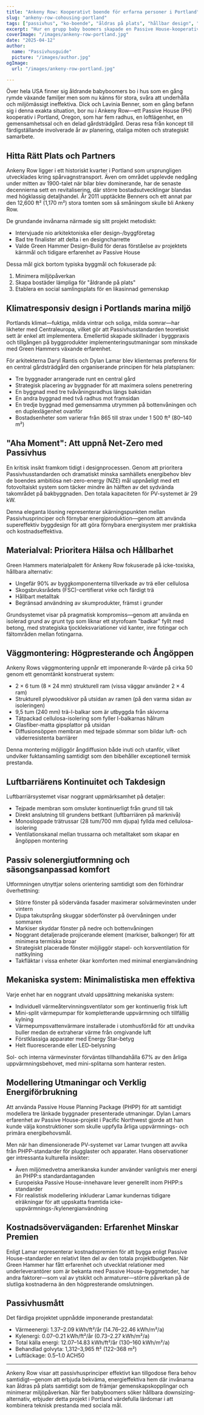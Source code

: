 ```yaml
---
title: "Ankeny Row: Kooperativt boende för erfarna personer i Portland"
slug: "ankeny-row-cohousing-portland"
tags: ["passivhus", "ko-boende", "åldras på plats", "hållbar design", "netto-noll energi"]
excerpt: "Hur en grupp baby boomers skapade en Passive House-kooperativ gemenskap i Portland, Oregon, som tar hänsyn till både miljömässig hållbarhet och de sociala behoven av att åldras på plats."
coverImage: "/images/ankeny-row-portland.jpg"
date: "2025-04-12"
author:
  name: "Passivhusguide"
  picture: "/images/author.jpg"
ogImage:
  url: "/images/ankeny-row-portland.jpg"

---
```

Över hela USA finner sig åldrande babyboomers bo i hus som en gång rymde växande familjer men som nu känns för stora, svåra att underhålla och miljömässigt ineffektiva. Dick och Lavinia Benner, som en gång befann sig i denna exakta situation, bor nu i Ankeny Row—ett Passive House (PH) kooperativ i Portland, Oregon, som har fem radhus, en loftlägenhet, en gemensamhetssal och en delad gårdsträdgård. Deras resa från koncept till färdigställande involverade år av planering, otaliga möten och strategiskt samarbete.

## Hitta Rätt Plats och Partners

Ankeny Row ligger i ett historiskt kvarter i Portland som ursprungligen utvecklades kring spårvagnstransport. Även om området upplevde nedgång under mitten av 1900-talet när bilar blev dominerande, har de senaste decennierna sett en revitalisering, där större bostadsutvecklingar blandas med högklassig detaljhandel. År 2011 upptäckte Benners och ett annat par den 12,600 ft² (1,170 m²) stora tomten som så småningom skulle bli Ankeny Row.

De grundande invånarna närmade sig sitt projekt metodiskt:

- Intervjuade nio arkitektoniska eller design-/byggföretag
- Bad tre finalister att delta i en designcharrette
- Valde Green Hammer Design-Build för deras förståelse av projektets kärnmål och tidigare erfarenhet av Passive House

Dessa mål gick bortom typiska byggmål och fokuserade på:

1. Minimera miljöpåverkan
2. Skapa bostäder lämpliga för "åldrande på plats"
3. Etablera en social samlingsplats för en likasinnad gemenskap
## Klimatresponsiv design i Portlands marina miljö

Portlands klimat—fuktiga, milda vintrar och soliga, milda somrar—har likheter med Centraleuropa, vilket gör att Passivhusstandarden teoretiskt sett är enkel att implementera. Emellertid skapade skillnader i byggpraxis och tillgången på byggprodukter implementeringsutmaningar som minskade med Green Hammers växande erfarenhet.

För arkitekterna Daryl Rantis och Dylan Lamar blev klienternas preferens för en central gårdsträdgård den organiserande principen för hela platsplanen:

- Tre byggnader arrangerade runt en central gård
- Strategisk placering av byggnader för att maximera solens penetrering
- En byggnad med tre tvåvåningsradhus längs baksidan
- En andra byggnad med två radhus mot framsidan
- En tredje byggnad med gemensamma utrymmen på bottenvåningen och en duplexlägenhet ovanför
- Bostadsenheter som varierar från 865 till strax under 1 500 ft² (80–140 m²)
## "Aha Moment": Att uppnå Net-Zero med Passivhus

En kritisk insikt framkom tidigt i designprocessen. Genom att prioritera Passivhusstandarden och dramatiskt minska samhällets energibehov blev de boendes ambitiösa net-zero-energy (NZE) mål uppnåeligt med ett fotovoltaiskt system som täcker mindre än hälften av det sydvända takområdet på bakbyggnaden. Den totala kapaciteten för PV-systemet är 29 kW.

Denna eleganta lösning representerar skärningspunkten mellan Passivhusprinciper och förnybar energiproduktion—genom att använda supereffektiv byggdesign för att göra förnybara energisystem mer praktiska och kostnadseffektiva.

## Materialval: Prioritera Hälsa och Hållbarhet

Green Hammers materialpalett för Ankeny Row fokuserade på icke-toxiska, hållbara alternativ:

- Ungefär 90% av byggkomponenterna tillverkade av trä eller cellulosa
- Skogsbruksrådets (FSC)-certifierat virke och färdigt trä
- Hållbart metalltak
- Begränsad användning av skumprodukter, främst i grunder

Grundsystemet visar på pragmatisk kompromiss—genom att använda en isolerad grund av grunt typ som liknar ett styrofoam "badkar" fyllt med betong, med strategiska tjockleksvariationer vid kanter, inre fotingar och fältområden mellan fotingarna.
## Väggmontering: Högpresterande och Ångöppen

Ankeny Rows väggmontering uppnår ett imponerande R-värde på cirka 50 genom ett genomtänkt konstruerat system:

- 2 × 6 tum (8 × 24 mm) strukturell ram (vissa väggar använder 2 × 4 ram)
- Strukturell plywoodskivor på utsidan av ramen (på den varma sidan av isoleringen)
- 9,5 tum (240 mm) trä-I-balkar som är utbyggda från skivorna
- Tätpackad cellulosa-isolering som fyller I-balkarnas hålrum
- Glasfiber-matta gipsplattor på utsidan
- Diffusionsöppen membran med tejpade sömmar som bildar luft- och väderresistenta barriärer

Denna montering möjliggör ångdiffusion både inuti och utanför, vilket undviker fuktansamling samtidigt som den bibehåller exceptionell termisk prestanda.

## Luftbarriärens Kontinuitet och Takdesign

Luftbarriärsystemet visar noggrant uppmärksamhet på detaljer:

- Tejpade membran som omsluter kontinuerligt från grund till tak
- Direkt anslutning till grundens bettkant (luftbarriären på marknivå)
- Monosloppade trätrussar (28 tum/700 mm djupa) fyllda med cellulosa-isolering
- Ventilationskanal mellan trussarna och metalltaket som skapar en ångöppen montering
## Passiv solenergiutformning och säsongsanpassad komfort

Utformningen utnyttjar solens orientering samtidigt som den förhindrar överhettning:

- Större fönster på södervända fasader maximerar solvärmevinsten under vintern
- Djupa takutsprång skuggar söderfönster på övervåningen under sommaren
- Markiser skyddar fönster på nedre och bottenvåningen
- Noggrant detaljerade projicerande element (markiser, balkonger) för att minimera termiska broar
- Strategiskt placerade fönster möjliggör stapel- och korsventilation för nattkylning
- Takfläktar i vissa enheter ökar komforten med minimal energianvändning

## Mekaniska system: Minimalistiska men effektiva

Varje enhet har en noggrant utvald uppsättning mekaniska system:

- Individuell värmeåtervinningsventilator som ger kontinuerlig frisk luft
- Mini-split värmepumpar för kompletterande uppvärmning och tillfällig kylning
- Värmepumpsvattenvärmare installerade i utomhusförråd för att undvika buller medan de extraherar värme från omgivande luft
- Förstklassiga apparater med Energy Star-betyg
- Helt fluorescerande eller LED-belysning

Sol- och interna värmevinster förväntas tillhandahålla 67% av den årliga uppvärmningsbehovet, med mini-splitarna som hanterar resten.
## Modellering Utmaningar och Verklig Energiförbrukning

Att använda Passive House Planning Package (PHPP) för att samtidigt modellera tre länkade byggnader presenterade utmaningar. Dylan Lamars erfarenhet av Passive House-projekt i Pacific Northwest gjorde att han kunde välja konstruktioner som skulle uppfylla årliga uppvärmnings- och primära energibehovsmål.

Men när han dimensionerade PV-systemet var Lamar tvungen att avvika från PHPP-standarder för plugglaster och apparater. Hans observationer ger intressanta kulturella insikter:

- Även miljömedvetna amerikanska kunder använder vanligtvis mer energi än PHPP:s standardantaganden
- Europeiska Passive House-innehavare lever generellt inom PHPP:s standarder
- För realistisk modellering inkluderar Lamar kundernas tidigare elräkningar för att uppskatta framtida icke-uppvärmnings-/kylenergianvändning

## Kostnadsöverväganden: Erfarenhet Minskar Premien

Enligt Lamar representerar kostnadspremien för att bygga enligt Passive House-standarder en relativt liten del av den totala projektbudgeten. När Green Hammer har fått erfarenhet och utvecklat relationer med underleverantörer som är bekanta med Passive House-byggmetoder, har andra faktorer—som val av ytskikt och armaturer—större påverkan på de slutliga kostnaderna än den högpresterande omslutningen.
## Passivhusmått

Det färdiga projektet uppnådde imponerande prestandatal:

- Värmeenergi: 1.37–2.09 kWh/ft²/år (14.76–22.46 kWh/m²/a)
- Kylenergi: 0.07–0.21 kWh/ft²/år (0.73–2.27 kWh/m²/a)
- Total källa energi: 12.07–14.83 kWh/ft²/år (130–160 kWh/m²/a)
- Behandlad golvyta: 1,312–3,965 ft² (122–368 m²)
- Luftläckage: 0.5–1.0 ACH50

---

Ankeny Row visar att passivhusprinciper effektivt kan tillgodose flera behov samtidigt—genom att erbjuda bekväma, energieffektiva hem där invånarna kan åldras på plats samtidigt som de främjar gemenskapskopplingar och minimerar miljöpåverkan. När fler babyboomers söker hållbara downsizing-alternativ, erbjuder detta projekt i Portland värdefulla lärdomar i att kombinera teknisk prestanda med sociala mål.
